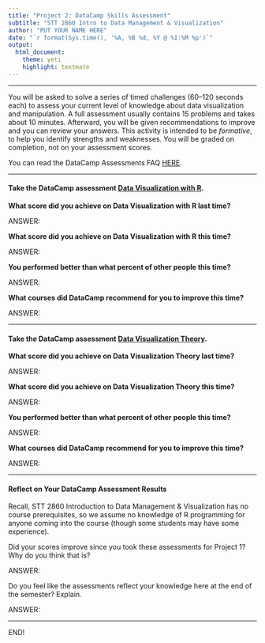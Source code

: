 ```yaml
---
title: "Project 2: DataCamp Skills Assessment"
subtitle: "STT 2860 Intro to Data Management & Visualization"
author: "PUT YOUR NAME HERE"
date: "`r format(Sys.time(), '%A, %B %d, %Y @ %I:%M %p')`"
output: 
  html_document: 
    theme: yeti
    highlight: textmate
---
```


<hr>

You will be asked to solve a series of timed challenges (60--120 seconds each) to assess your current level of knowledge about data visualization and manipulation. A full assessment usually contains 15 problems and takes about 10 minutes. Afterward, you will be given recommendations to improve and you can review your answers. This activity is intended to be *formative*, to help you identify strengths and weaknesses. You will be graded on completion, not on your assessment scores.

You can read the DataCamp Assessments FAQ [HERE](https://support.datacamp.com/hc/en-us/articles/360044291373-DataCamp-Assessments-Everything-You-Need-To-Know).

<hr>

#### Take the DataCamp assessment [Data Visualization with R](https://assessment-v2.datacamp.com/data-visualization-r). 

**What score did you achieve on Data Visualization with R last time?**

ANSWER:

**What score did you achieve on Data Visualization with R this time?**

ANSWER:

**You performed better than what percent of other people this time?**

ANSWER:

**What courses did DataCamp recommend for you to improve this time?**

ANSWER:

<hr>

#### Take the DataCamp assessment [Data Visualization Theory](https://assessment-v2.datacamp.com/data-visualization-theory). 

**What score did you achieve on Data Visualization Theory last time?**

ANSWER:

**What score did you achieve on Data Visualization Theory this time?**

ANSWER:

**You performed better than what percent of other people this time?**

ANSWER:

**What courses did DataCamp recommend for you to improve this time?**

ANSWER:

<hr>

#### Reflect on Your DataCamp Assessment Results

Recall, STT 2860 Introduction to Data Management & Visualization has no course prerequisites, so we assume no knowledge of R programming for anyone coming into the course (though some students may have some experience). 

Did your scores improve since you took these assessments for Project 1? Why do you think that is?

ANSWER:

Do you feel like the assessments reflect your knowledge here at the end of the semester? Explain. 

ANSWER:

<hr>

END!



